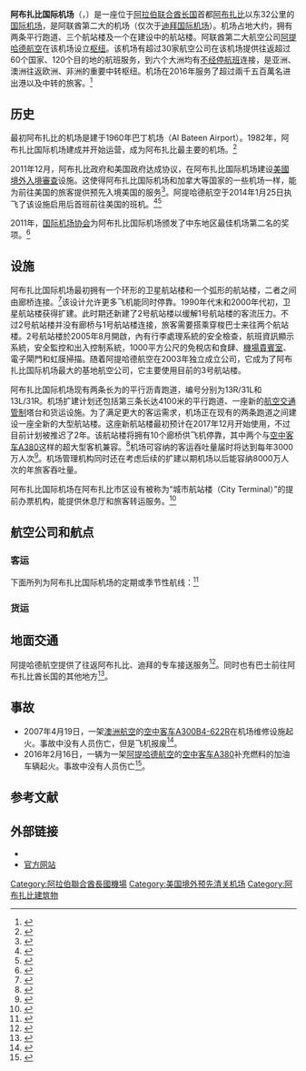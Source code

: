 {{NoteTA
|T=zh-hans:阿布扎比国际机场;zh-hk:阿布扎比國際機場;zh-tw:阿布達比國際機場;
|1=zh-hans:阿布扎比国际机场;zh-hk:阿布扎比國際機場;zh-tw:阿布達比國際機場;
|2=zh-hans:阿布扎比;zh-hk:阿布扎比;zh-tw:阿布達比;
|3=zh-hans:航站楼;zh-hk:客運大樓;zh-tw:航廈;
|4=zh-hans:航班信息显示系统;zh-hk:航班信息顯示系統;zh-tw:航班資訊顯示系統;
|5=zh-hans:平方米;zh-hk:平方米;zh-tw:平方公尺;
|6=zh-hans:食肆;zh-hk:食肆;zh-tw:餐廳;
|7=zh-hans:迪拜;zh-hk:杜拜;zh-tw:杜拜;
|8=zh-hans:希思罗; zh-hk:希斯路; zh-tw:希斯洛;
|G1=地名
}}
{{Infobox airport
 | name                = 阿布扎比国际机场
 | nativename-a        = {{nobold|{{lang|ar|مطار أبوظبي الدولي}}}}
 | nativename-r        = ''{{small|{{transl|ar|LOC|Maṭār Abū Ẓabī al-Duwalī}}}}''
 | image             = Abu Dhabi International Airport logo.svg
 | image2             = 13-08-06-abu-dhabi-airport-01.jpg
 | image-width        = 250
 | IATA                = AUH
 | ICAO                = OMAA
 | type                = 民用
 | owner               =
 | operator            ={{Link-en|阿布扎比机场公司|Abu Dhabi Airports Company}}
 | city-served         = [[阿布扎比|阿布扎比]]
 | location            =
 | hub                 = {{plainlist|
* [[阿提哈德航空|阿提哈德航空]]
* {{Link-en|罗塔纳喷射航空|Rotana Jet}}
 }}
 | elevation-f         = 88
 | coordinates         = {{coord|24|25|59|N|054|39|04|E|region:AE-AZ|display=inline,title}}
 | pushpin_map         = UAE
 | pushpin_map_caption = 机场在阿联酋的位置
 | pushpin_label       = OMAA
 | website             = [http://www.abudhabiairport.ae/ abudhabiairport.ae]
 | metric-rwy          = yes
 | r1-number           = 13R/31L
 | r1-length-m         = 4,100
 | r1-surface          = 沥青
 | r2-number           = 13L/31R
 | r2-length-m         = 4,100
 | r2-surface          = 沥青
 | stat-year = 2016
| stat1-header = 旅客吞吐量（人）
| stat1-data =  25,964,178 ({{increase}}5.1%)
| stat2-header = 货邮吞吐量（顿）
| stat2-data = 984.388 {{increase}}13.8%
| stat3-header = 起降架次（次）
| stat3-data = 207,486 ({{increase}}8.6%)
}}
{{Portal box|阿拉伯世界|航空}}

'''阿布扎比国际机场'''（{{lang-ar|'''مطار أبو ظبي الدولي'''}}，{{Airport codes|AUH|OMAA}}）是一座位于[[阿拉伯联合酋长国|阿拉伯联合酋长国]]首都[[阿布扎比|阿布扎比]]以东32公里的[[国际机场|国际机场]]，是阿联酋第二大的机场（仅次于[[迪拜国际机场|迪拜国际机场]]）。机场占地大约{{convert|8500|acre|ha|sigfig=2|order=flip}}，拥有两条平行跑道、三个航站楼及一个在建设中的航站楼。阿联酋第二大航空公司[[阿提哈德航空|阿提哈德航空]]在该机场设立[[枢纽机场|枢纽]]。该机场有超过30家航空公司在该机场提供往返超过60个国家、120个目的地的航班服务，到六个大洲均有[[不经停航班|不经停航班]]连接，是亚洲、澳洲往返欧洲、非洲的重要中转枢纽。机场在2016年服务了超过兩千五百萬名进出港以及中转的旅客。<ref>{{Cite web |url = http://flights.etihad.com/routemap/ |title = Etihad Airways Route Map |publisher = Etihad AIrways |accessdate = 2017-06-26 |archive-date = 2016-07-20 |archive-url = https://web.archive.org/web/20160720093913/http://flights.etihad.com/routemap/ |dead-url = no }}</ref>

== 历史 ==
最初阿布扎比的机场是建于1960年巴丁机场（Al Bateen Airport）。1982年，阿布扎比国际机场建成并开始运营，成为阿布扎比最主要的机场。<ref>{{Cite web | url = http://www.albateenairport.ae/english/about-us/al-bateen/history | title = Al Bateen Executive Airport History | publisher = Al Bateen Executive Airport | accessdate = 2017-06-26 | archive-date = 2021-01-23 | archive-url = https://web.archive.org/web/20210123211045/https://www.albateenairport.ae/english/about-us/al-bateen/history | dead-url = no }}</ref>

2011年12月，阿布扎比政府和美国政府达成协议，在阿布扎比国际机场建设[[美國境外入境審查|美國境外入境審查]]设施。这使得阿布扎比国际机场和加拿大等国家的一些机场一样，能为前往美国的旅客提供预先入境美国的服务<ref>{{cite web | url=https://www.nytimes.com/2012/06/14/world/europe/us-security-has-beachhead-at-foreign-airports.html?_r=1 | title=U.S. Security Expands Presence at Foreign Airports | publisher=New York Times | accessdate=2013-05-19 | archive-date=2020-04-19 | archive-url=https://web.archive.org/web/20200419095855/https://www.nytimes.com/2012/06/14/world/europe/us-security-has-beachhead-at-foreign-airports.html?_r=1 | dead-url=no }}</ref>。阿提哈德航空于2014年1月25日执飞了该设施启用后首班前往美国的班机。<ref>{{cite web | url=http://www.tradearabia.com/news/TTN_250541.html | title=US pilots slam Abu Dhabi airport facility move | publisher=Trade Arabia | accessdate=2014-01-25 | archive-date=2020-04-19 | archive-url=https://web.archive.org/web/20200419095900/http://www.tradearabia.com/news/TTN_250541.html | dead-url=no }}</ref><ref>{{cite web|url = http://www.thenational.ae/uae/transport/first-flight-departs-to-us-using-customs-checkpoint-in-abu-dhabi|title = First flight departs to US using Customs checkpoint in Abu Dhabi|last = Caline Malek|date = 2014-01-25|accessdate = 2014-01-27|website = The National|archive-date = 2017-04-10|archive-url = https://web.archive.org/web/20170410155448/http://www.thenational.ae/uae/transport/first-flight-departs-to-us-using-customs-checkpoint-in-abu-dhabi|dead-url = no}}</ref>

2011年，[[国际机场协会|国际机场协会]]为阿布扎比国际机场颁发了中东地区最佳机场第二名的奖项。<ref>{{Cite web | url = http://www.airportservicequalityawards.com/best-airport-region-middle-east | title = ASQ Award for Best Airport in Middle East | publisher = Airports Council International | accessdate = 2012-04-13 | archive-date = 2012-09-02 | archive-url = https://web.archive.org/web/20120902065207/http://www.airportservicequalityawards.com/best-airport-region-middle-east | dead-url = no }}</ref>

== 设施 ==
阿布扎比国际机场最初拥有一个环形的卫星航站楼和一个弧形的航站楼，二者之间由廊桥连接。<ref>{{cite web|url=http://www.airliners.net/photo/Air-Berlin/Airbus-A330-223/2197483/L/&sid=9c653dcac37846718841facca04ff53e|title=Photos: Airbus A330-223 Aircraft Pictures - Airliners.net|publisher=Airliners.net|accessdate=2015-06-01|archive-date=2016-03-04|archive-url=https://web.archive.org/web/20160304000305/http://www.airliners.net/photo/Air-Berlin/Airbus-A330-223/2197483/L/%26sid%3D9c653dcac37846718841facca04ff53e|dead-url=no}}</ref>该设计允许更多飞机能同时停靠。1990年代末和2000年代初，卫星航站楼获得扩建。此时期还新建了2号航站楼以缓解1号航站楼的客流压力。不过2号航站楼并没有廊桥与1号航站楼连接，旅客需要搭乘穿梭巴士来往两个航站楼。2号航站楼於2005年8月開啟，內有行李處理系統的安全檢查，航班資訊顯示系統，安全監控和出入控制系統，1000平方公尺的免稅店和食肆、[[機場貴賓室|機場貴賓室]]、電子閘門和虹膜掃描。随着阿提哈德航空在2003年独立成立公司，它成为了阿布扎比国际机场最大的基地航空公司，它主要使用目前的3号航站楼。

阿布扎比国际机场现有两条长为{{Convert|4100|x|60|m|abbr=on}}的平行沥青跑道，编号分别为13R/31L和13L/31R。机场扩建计划还包括第三条长达4100米的平行跑道、一座新的[[航空交通管制|航空交通管制]]塔台和货运设施。为了满足更大的客运需求，机场正在现有的两条跑道之间建设一座全新的大型航站楼。这座新航站楼最初预计在2017年12月开始使用，不过目前计划被推迟了2年。该航站楼将拥有10个廊桥供飞机停靠，其中两个与[[空中客车A380|空中客车A380]]这样的超大型客机兼容。<ref name="T3">{{cite web |title = Abu Dhabi International Airport |publisher = Abu Dhabi International Airport |url = http://www.abudhabiairport.ae/theairport/index.asp |accessdate = 2009-09-29 |archive-url = https://web.archive.org/web/20101114023246/http://www.abudhabiairport.ae/theairport/index.asp |archive-date = 2010-11-14 |dead-url = yes }}</ref>机场可容纳的客运吞吐量届时将达到每年3000万人次<ref>{{cite web|url=http://www.abudhabiairport.ae/english/airport-information/about-abu-dhabi-airport/midfield-terminal-complex-development.aspx|title=Midfield Terminal Complex Development|work=ABUDHABI AIRPORT|accessdate=2015-06-01|archive-url=https://web.archive.org/web/20151202050127/http://www.abudhabiairport.ae/english/airport-information/about-abu-dhabi-airport/midfield-terminal-complex-development.aspx|archive-date=2015-12-02|dead-url=yes}}</ref>。机场管理机构同时还在考虑后续的扩建以期机场以后能容纳8000万人次的年旅客吞吐量。

阿布扎比国际机场在阿布扎比市区设有被称为“城市航站楼（City Terminal）”的提前办票机构，能提供休息厅和旅客转运服务。<ref name="gulf_Easy">{{cite web| title = Easy check-in facilities draw air travellers to city terminal| last = Bibbo'| first = Barbara| publisher = Gulf News| date = 2004-07-28| accessdate = 2014-10-01| url = http://gulfnews.com/news/gulf/uae/general/easy-check-in-facilities-draw-air-travellers-to-city-terminal-1.328305| archive-url = https://archive.today/20141001072327/http://gulfnews.com/news/gulf/uae/general/easy-check-in-facilities-draw-air-travellers-to-city-terminal-1.328305| archive-date = 2014-10-01| dead-url = yes}}</ref>

== 航空公司和航点 ==
=== 客运 ===
下面所列为阿布扎比国际机场的定期或季节性航线：<ref>{{Cite web | url = http://www.abudhabiairport.ae/english/flight-information/information/our-destinations/ | title = Our Destinations | accessdate = 2016-08-04 | archive-date = 2019-07-14 | archive-url = https://web.archive.org/web/20190714101348/http://www.abudhabiairport.ae/english/flight-information/information/our-destinations/ | dead-url = no }}</ref><!-- The list was translated based on version: https://en.wikipedia.org/w/index.php?title=Abu_Dhabi_International_Airport&oldid=787463622 -->

{{Airport-dest-list
<!-- -->
| {{flagicon|ARE}} [[阿提哈德航空|阿提哈德航空]]（EY）|'''西亞：'''[[阿勒婭王后國際機場|安曼]]、[[巴林國際機場|巴林]]、[[蓋達爾·阿利耶夫國際機場|巴庫]]、[[貝魯特-拉菲克·哈里里國際機場|貝魯特]]、[[哈立德國王國際機場|利雅得]]、[[阿卜杜拉·阿齊茲國王國際機場|吉達]]、[[穆罕默德·本·阿卜杜勒-阿齊茲親王國際機場|麥地那]]、[[法赫德國王國際機場|達曼]]、[[科威特國際機場|科威特]]、[[馬斯喀特國際機場|馬斯喀特]]、[[伊斯蘭堡貝娜齊爾·布托國際機場|伊斯蘭瑪巴德]]、[[真納國際機場|喀拉蚩]]、[[拉合爾阿拉馬·伊克巴勒國際機場|拉合爾]]、[[本-古里安國際機場|特拉維夫]]<BR>'''南亞：'''[[英迪拉·甘地國際機場|德里]]、[[賈特拉帕蒂·希瓦吉國際機場|孟買]]、[[清奈國際機場|清奈]]、[[拉吉夫·甘地國際機場|海得拉巴]]、[[班加羅爾國際機場|班加羅爾]]、[[薩達爾·瓦拉巴伊·帕特爾國際機場|艾哈邁達巴德]]、[[柯枝國際機場|科契]]、[[科澤科德國際機場|科澤科德]]、[[內塔吉·蘇巴斯·錢德拉·鮑斯國際機場|加爾各答]]、[[特里凡得琅國際機場|特里凡得琅]]、[[班達拉奈克國際機場|可倫坡]]、[[特里布萬國際機場|加德滿都]]、[[易卜拉欣·納西爾國際機場|馬累]]<BR>'''中亞：'''[[阿斯塔納國際機場|阿斯塔納]]<BR>'''東亞：'''[[蘇凡納布米機場|曼谷/蘇凡納布]]、[[布吉國際機場|普吉島]]、[[吉隆坡國際機場|吉隆坡]]、[[新加坡樟宜機場|新加坡]]、[[蘇加諾-哈達國際機場|雅加達]]、[[尼諾伊·亞基諾國際機場|馬尼拉]]、[[香港國際機場|香港]]、[[北京首都國際機場|北京/首都]]、[[上海浦東國際機場|上海/浦東]]、[[仁川國際機場|首爾/仁川]]、[[中部國際機場|名古屋/中部]]（經北京/首都）、[[成田國際機場|東京/成田]]<BR>'''歐洲：'''[[伊斯坦堡國際機場|伊斯坦堡]]、[[雅典埃萊夫塞里奧斯·韋尼澤洛斯國際機場|雅典]]、[[貝爾格萊德尼古拉·特斯拉機場|貝爾格勒]]、[[明斯克國際機場|明斯克]]、[[多莫傑多沃國際機場|莫斯科/多莫傑多沃]]、[[羅馬-菲烏米奇諾機場|羅馬/菲烏米奇諾]]、[[米蘭-馬爾彭薩機場|米蘭/馬爾彭薩]]、[[蘇黎世機場|蘇黎世]]、[[日內瓦國際機場|日內瓦]]、[[法蘭克福機場|法蘭克福]]、[[慕尼黑機場|慕尼黑]]、[[杜塞爾多夫國際機場|杜塞道夫]]、[[馬德里-巴拉哈斯機場|馬德里]]、[[巴塞隆納-埃爾普拉特機場|巴塞隆納]]、[[巴黎夏爾·戴高樂機場|巴黎/戴高樂]]、[[布魯塞爾機場|布魯塞爾]]、[[阿姆斯特丹史基浦機場|阿姆斯特丹]]、[[倫敦希斯路機場|倫敦/希斯洛]]、[[曼徹斯特機場|曼徹斯特]]、[[都柏林機場|都柏林]]、[[維也納國際機場|維也納]]（2021年10月31日開辦）<BR>'''大洋洲：'''[[布里斯本機場|布里斯本]]、[[雪梨機場|雪梨]]、[[墨爾本機場|墨爾本]]<BR>'''非洲：'''[[開羅國際機場|開羅]]、[[拉巴特-塞拉國際機場|拉巴特]]、[[穆罕默德五世國際機場|卡薩布蘭卡]]、[[喀土穆國際機場|喀土穆]]、[[穆爾塔拉·穆罕默德國際機場|拉哥斯]]、[[喬莫·肯雅塔國際機場|奈羅比]]、[[塞舌爾國際機場|塞席爾]]、[[奧利弗·坦博國際機場|約翰內斯堡]]<BR>'''美洲：'''[[華盛頓杜勒斯國際機場|華盛頓/杜勒斯]]、[[約翰·甘迺迪國際機場|紐約/甘迺迪]]、[[多倫多皮爾遜國際機場|多倫多]]、[[奧黑爾國際機場|芝加哥]]、[[洛杉磯國際機場|洛杉磯]]
| {{flagicon|ARE}} {{link-en|阿布扎比阿拉伯航空|Air Arabia Abu Dhabi}}|[[阿拉伯堡機場|亞歷山大港-阿拉伯堡]]、[[齊亞國際機場|達卡]]、[[哈米德·卡尔扎伊国际机场|喀布爾]]、[[索哈傑國際機場|索哈傑]]
| {{flagicon|ARE}} [[阿布扎比維茲航空|阿布扎比維茲航空]]|[[阿拉伯堡機場|亞歷山大港-阿拉伯堡]]、[[雅典埃萊夫塞里奧斯·韋尼澤洛斯國際機場|雅典]]、[[布加勒斯特亨利·科安德國際機場|布加勒斯特]]、[[布達佩斯李斯特·費倫茨國際機場|布達佩斯]]、[[克盧日國際機場|克盧日-納波卡]]、[[卡托維治國際機場|卡托維治]]、[[庫塔伊西國際機場|庫塔伊西]]、[[拉納卡國際機場|拉納卡]]、[[敖德薩國際機場|敖德薩]]、[[索菲亞機場|索菲亞]]、[[茲瓦爾特諾茨國際機場|埃里溫]]
| {{nowrap|{{flagicon|KSA}} [[沙特阿拉伯航空|沙特阿拉伯航空]]（SV）}}|[[哈立德國王國際機場|利雅得]]、[[阿卜杜拉·阿齊茲國王國際機場|吉達]]
| {{flagicon|OMN}} [[阿曼航空|阿曼航空]]（WY）|[[馬斯喀特國際機場|馬斯喀特]] 
| {{flagicon|BHR}} [[海灣航空|海灣航空]]（GF）|[[巴林國際機場|巴林]]
| {{flagicon|KWT}} [[科威特航空|科威特航空]]（KU）|[[科威特國際機場|科威特]]
| {{flagicon|JOR}} [[皇家約旦航空|皇家約旦航空]]（RJ）|[[阿勒婭王后國際機場|安曼]]
| {{flagicon|LBN}} [[中東航空|中東航空]]（ME）|[[貝魯特-拉菲克·哈里里國際機場|貝魯特]]
| {{flagicon|SYR}} [[敘利亞航空|敘利亞航空]]|[[大馬士革國際機場|大馬士革]]
| {{nowrap|{{flagicon|PAK}} [[巴基斯坦國際航空|巴基斯坦國際航空]]（PK）}}|[[伊斯蘭堡貝娜齊爾·布托國際機場|伊斯蘭堡]]、[[真納國際機場|卡拉奇]]、[[拉合爾阿拉馬·伊克巴勒國際機場|拉合爾]]、[[巴查·汗國際機場|白沙瓦]]、[[錫亞爾科特國際機場|錫亞爾科特]]
| {{flagicon|PAK}} [[藍色航空_(巴基斯坦)|藍色航空]]（PA）|[[伊斯蘭堡貝娜齊爾·布托國際機場|伊斯蘭堡]]、[[拉合爾阿拉馬·伊克巴勒國際機場|拉合爾]]、[[巴查·汗國際機場|白沙瓦]]
| {{flagicon|TKM}} [[土库曼斯坦航空|土库曼斯坦航空]]（T5）| [[阿什哈巴德国际机场|阿什哈巴德]]<ref>{{cite news|last1=Liu|first1=Jim.|title=Turkmenistan Airlines adds Abu Dhabi flights in S17|url=http://www.routesonline.com/news/38/airlineroute/272640/turkmenistan-airlines-adds-abu-dhabi-flights-in-s17/|accessdate=2017-05-02|work=Routes Online|archive-date=2017-05-02|archive-url=https://web.archive.org/web/20170502120513/http://www.routesonline.com//news/38/airlineroute/272640/turkmenistan-airlines-adds-abu-dhabi-flights-in-s17/|dead-url=no}}</ref>
|{{flagicon|IND}} [[印度航空|印度航空]]（AI）|[[賈特拉帕蒂·希瓦吉國際機場|孟買]]
| {{flagicon|IND}} [[印度航空快运|印度航空快运]]（IX）|[[英迪拉·甘地國際機場|德里]]、{{link-en|坎努爾|Kannur International Airport}}、[[柯枝國際機場|科契]]、[[科澤科德國際機場|科澤科德]]、[[門格洛爾國際機場|門格洛爾]]、[[特里凡得琅國際機場|特里凡得琅]]
|{{flagicon|IND}} [[靛藍航空|靛藍航空]]（6E）|[[英迪拉·甘地國際機場|德里]]、[[柯枝國際機場|科契]]、[[科澤科德國際機場|科澤科德]]、[[賈特拉帕蒂·希瓦吉國際機場|孟買]]
| {{flagicon|LKA}} [[斯里蘭卡航空|斯里蘭卡航空]]（UL）|[[班達拉奈克國際機場|可倫坡]]
| {{flagicon|BGD}} [[孟加拉航空|孟加拉航空]]（BG）| [[沙赫阿馬納國際機場|吉大港]]
| {{flagicon|TUR}} [[土耳其航空|土耳其航空]]（TK）|[[伊斯坦堡國際機場|伊斯坦堡]] 
| {{flagicon|TUR}} [[飛馬航空|飛馬航空]]（PC）|[[薩比哈·格克琴國際機場|伊斯坦布尔/萨比哈]]
| {{flagicon|NLD}} [[荷蘭皇家航空|荷蘭皇家航空]]（KL）|[[阿姆斯特丹史基浦機場|阿姆斯特丹]]、[[馬斯喀特國際機場|馬斯喀特]] 
| {{flagicon|LVA}} [[波羅的海航空|波羅的海航空]]（BT）|'''季節性：'''[[里加國際機場|里加]]
| {{flagicon|EGY}} [[埃及航空|埃及航空]]（MS）|[[開羅國際機場|開羅]]
}}

=== 货运 ===
{{Airport-dest-list
| {{nowrap|{{flagicon|ARE}} [[阿提哈德航空|阿提哈德货运航空]]}} |'''亞洲：'''[[法赫德国王国际机场|达曼]]、[[班加罗尔国际机场|班级罗尔]]、[[班达拉奈克国际机场|科伦坡]]、[[沙赫阿马纳国际机场|吉大港]]、[[內排國際機場|河内]]、[[上海浦东国际机场|上海/浦东]]<BR>'''歐洲：'''[[法兰克福机场|法兰克福]]、[[阿姆斯特丹史基浦機場|阿姆斯特丹]]、[[東密德蘭機場|東密德蘭]]<BR>'''美洲：'''[[哥倫布港國際機場|哥倫布市]]、[[埃尔多拉多国际机场|波哥大]]、[[格蘭特利·亞當斯國際機場|橋鎮]]
| {{flagicon|PAK}} [[巴基斯坦星空航空|巴基斯坦星空航空]] |[[真纳国际机场|卡拉奇]]

| {{flagicon|ROC}} [[中華航空|中華航空貨運]] |[[芬德爾国际机场|盧森堡/芬德爾]]、[[桃園国际机场|臺北/桃園]]、[[蘇凡納布国际机场|曼谷/蘇凡納布]]

|{{nowrap|{{flagicon|DEU}} [[DHL|DHL]]}} |[[哈米德·卡爾扎伊國際機場|喀布爾]]、[[巴林国际机场|巴林]]、[[真纳国际机场|卡拉奇]]、[[阿拉马·伊克巴勒国际机场|拉合尔]]
}}

== 地面交通 ==
阿提哈德航空提供了往返阿布扎比、迪拜的专车接送服务<ref>{{Cite web| url = http://www.etihadairways.com/sites/etihad/global/en/home/Pages/flights-to-dubai.aspx| title = Dubai| publisher = Etihad Airways| accessdate = 2017-06-26| deadurl = yes| archiveurl = https://web.archive.org/web/20130209180221/https://www.etihadairways.com/sites/Etihad/global/en/home/Pages/flights-to-dubai.aspx| archivedate = 2013年2月9日| df = }}</ref>。同时也有巴士前往阿布扎比酋长国的其他地方<ref>{{cite web|url=http://www.abudhabiairport.ae/services/transportation.asp|title=To and from the airport - Abu Dhabi International Airport|work=ABUDHABI AIRPORT|accessdate=2015-06-01|archive-url=https://web.archive.org/web/20110316201110/http://www.abudhabiairport.ae/services/transportation.asp|archive-date=2011-03-16|dead-url=yes}}</ref>。

== 事故 ==
* 2007年4月19日，一架[[澳洲航空|澳洲航空]]的[[空中客车A300|空中客车A300B4-622R]]在机场维修设施起火。事故中没有人员伤亡，但是飞机报废<ref>{{cite web|url=http://www.iasa.com.au/folders/Safety_Issues/RiskManagement/GAMCO_Hangar_Fire.htm|title=Gamco Hangar Fire Abu Dhabi|website=www.iasa.com.au|access-date=2017-04-16|archive-date=2020-04-19|archive-url=https://web.archive.org/web/20200419100003/http://www.iasa.com.au/folders/Safety_Issues/RiskManagement/GAMCO_Hangar_Fire.htm|dead-url=no}}</ref>。
* 2016年2月16日，一辆为一架[[阿提哈德航空|阿提哈德航空]]的[[空中客车A380|空中客车A380]]补充燃料的加油车辆起火。事故中没有人员伤亡<ref>{{cite web|url=http://onemileatatime.boardingarea.com/2016/02/19/etihad-a380-fire/|title=Uh Oh: Etihad A380 Refueling Truck Fire In Abu Dhabi|date=2016-02-19|website=One Mile at a Time|access-date=2017-04-16|archive-date=2017-10-02|archive-url=https://web.archive.org/web/20171002001001/http://onemileatatime.boardingarea.com/2016/02/19/etihad-a380-fire/|dead-url=no}}</ref>。

== 参考文献 ==
{{Reflist|2}}

== 外部链接 ==
* {{Commonscat-inline|Abu_Dhabi_International_Airport}}
* [http://www.abudhabiairport.ae/ 官方网站] {{Wayback|url=http://www.abudhabiairport.ae/ |date=20110714030137 }} {{ar}}{{en}}
{{阿布扎比}}
[[Category:阿拉伯聯合酋長國機場|Category:阿拉伯聯合酋長國機場]]
[[Category:美国境外预先清关机场|Category:美国境外预先清关机场]]
[[Category:阿布扎比建筑物|Category:阿布扎比建筑物]]